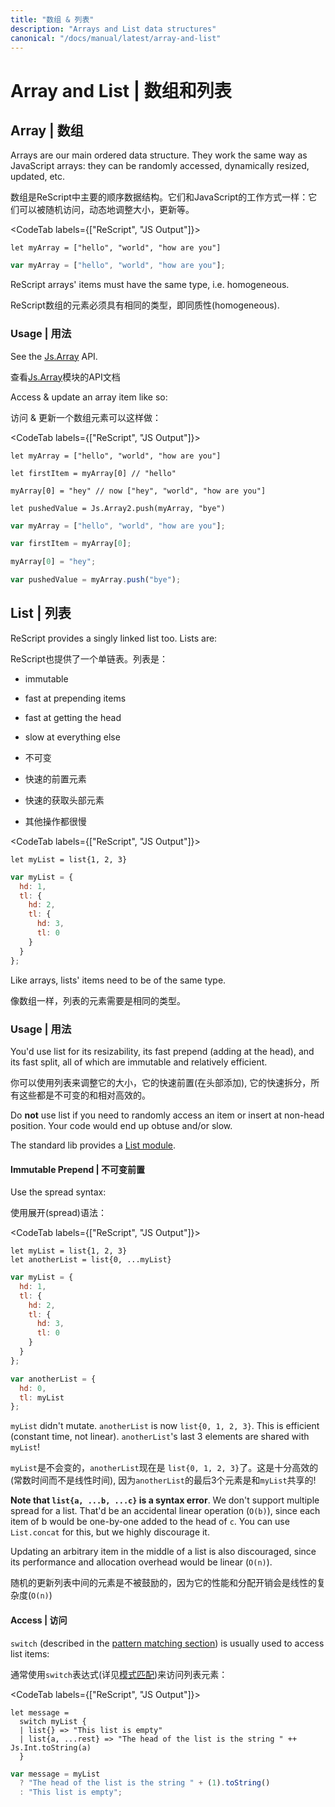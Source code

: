 ```yaml
---
title: "数组 & 列表"
description: "Arrays and List data structures"
canonical: "/docs/manual/latest/array-and-list"
---
```


# Array and List | 数组和列表

## Array | 数组

Arrays are our main ordered data structure. They work the same way as JavaScript arrays: they can be randomly accessed, dynamically resized, updated, etc.

数组是ReScript中主要的顺序数据结构。它们和JavaScript的工作方式一样：它们可以被随机访问，动态地调整大小，更新等。

<CodeTab labels={["ReScript", "JS Output"]}>

```res example
let myArray = ["hello", "world", "how are you"]
```
```js
var myArray = ["hello", "world", "how are you"];
```

</CodeTab>

ReScript arrays' items must have the same type, i.e. homogeneous.

ReScript数组的元素必须具有相同的类型，即同质性(homogeneous).

### Usage | 用法

See the [Js.Array](api/js/array) API.

查看[Js.Array](api/js/array)模块的API文档

Access & update an array item like so:

访问 & 更新一个数组元素可以这样做：

<CodeTab labels={["ReScript", "JS Output"]}>

```res example
let myArray = ["hello", "world", "how are you"]

let firstItem = myArray[0] // "hello"

myArray[0] = "hey" // now ["hey", "world", "how are you"]

let pushedValue = Js.Array2.push(myArray, "bye")
```
```js
var myArray = ["hello", "world", "how are you"];

var firstItem = myArray[0];

myArray[0] = "hey";

var pushedValue = myArray.push("bye");
```

</CodeTab>

## List | 列表

ReScript provides a singly linked list too. Lists are:

ReScript也提供了一个单链表。列表是：

- immutable
- fast at prepending items
- fast at getting the head
- slow at everything else

- 不可变
- 快速的前置元素
- 快速的获取头部元素
- 其他操作都很慢

<CodeTab labels={["ReScript", "JS Output"]}>

```res example
let myList = list{1, 2, 3}
```
```js
var myList = {
  hd: 1,
  tl: {
    hd: 2,
    tl: {
      hd: 3,
      tl: 0
    }
  }
};
```

</CodeTab>

Like arrays, lists' items need to be of the same type.

像数组一样，列表的元素需要是相同的类型。

### Usage | 用法

You'd use list for its resizability, its fast prepend (adding at the head), and its fast split, all of which are immutable and relatively efficient.

你可以使用列表来调整它的大小，它的快速前置(在头部添加), 它的快速拆分，所有这些都是不可变的和相对高效的。

Do **not** use list if you need to randomly access an item or insert at non-head position. Your code would end up obtuse and/or slow.



The standard lib provides a [List module](api/belt/list).

#### Immutable Prepend | 不可变前置

Use the spread syntax:

使用展开(spread)语法：

<CodeTab labels={["ReScript", "JS Output"]}>

```res prelude
let myList = list{1, 2, 3}
let anotherList = list{0, ...myList}
```
```js
var myList = {
  hd: 1,
  tl: {
    hd: 2,
    tl: {
      hd: 3,
      tl: 0
    }
  }
};

var anotherList = {
  hd: 0,
  tl: myList
};
```

</CodeTab>

`myList` didn't mutate. `anotherList` is now `list{0, 1, 2, 3}`. This is efficient (constant time, not linear). `anotherList`'s last 3 elements are shared with `myList`!

`myList`是不会变的，`anotherList`现在是 `list{0, 1, 2, 3}`了。这是十分高效的(常数时间而不是线性时间), 因为`anotherList`的最后3个元素是和`myList`共享的!

**Note that `list{a, ...b, ...c}` is a syntax error**. We don't support multiple spread for a list. That'd be an accidental linear operation (`O(b)`), since each item of b would be one-by-one added to the head of `c`. You can use `List.concat` for this, but we highly discourage it.

Updating an arbitrary item in the middle of a list is also discouraged, since its performance and allocation overhead would be linear (`O(n)`).

随机的更新列表中间的元素是不被鼓励的，因为它的性能和分配开销会是线性的复杂度(`O(n)`)

#### Access | 访问

`switch` (described in the [pattern matching section](pattern-matching-destructuring.md)) is usually used to access list items:

通常使用`switch`表达式(详见[模式匹配](pattern-matching-destructuring.md))来访问列表元素：

<CodeTab labels={["ReScript", "JS Output"]}>

```res example
let message =
  switch myList {
  | list{} => "This list is empty"
  | list{a, ...rest} => "The head of the list is the string " ++ Js.Int.toString(a)
  }
```
```js
var message = myList
  ? "The head of the list is the string " + (1).toString()
  : "This list is empty";
```

</CodeTab>
